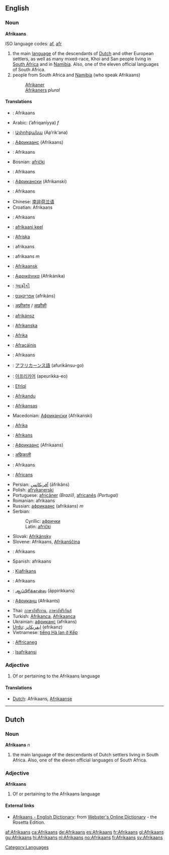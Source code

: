 ==English==
===Noun===
'''Afrikaans'''

ISO language codes: [[af]], [[afr]]

#the main [[language]] of the descendants of [[Dutch]] and other European settlers, as well as many mixed-race, Khoi and San people living in [[South Africa]] and in [[Namibia]]. Also, one of the eleven official languages of South Africa.
#people from South Africa and [[Namibia]] (who speak Afrikaans)
#:[[Afrikaner]]
#:[[Afrikaners]] ''plural''

====Translations====
{{top}}
*{{af}}: Afrikaans
*Arabic: {{ARchar|[[أفريقانية]]}} (’afriqaníyya) ''f''
*{{hy}}: [[Ափրիքանա]] (Ap‘rik‘ana)
*{{az}}: [[Африкаанс]] (Afrikaans)
*{{eu}}: Afrikaans
*Bosnian: [[afrički#Bosnian|afrički]] {{m}}
*{{br}}: Afrikaans
*{{bg}}: [[Африкански]] (Afrikanski)
*{{ca}}: Afrikaans
*Chinese: [[南非荷兰语]]
*Croatian: Afrikaans
*{{da}}: Afrikaans
*{{et}}: [[afrikaani keel]]
*{{fo}}: [[Afríska]]
*{{fi}}: afrikaans
*{{fr}}: afrikaans ''m''
*{{fy}}: [[Afrikaansk]]
*{{el}}: [[Αφρικάνικα]] (Afrikánika)
*{{gu}}: [[આફ્રીકી]]
*{{he}}: [[אפריקאנס]] (afrikáns)
*{{hi}}: [[अफ्रीकांस]] / [[आफ़्रीकी]]
*{{hu}}: [[afrikánsz]]
*{{is}}: [[Afríkanska]]
*{{id}}: [[Afrika]]
*{{ga}}: [[Afracáinis]]
*{{it}}: Afrikaans
*{{ja}}: [[アフリカーンス語]] (afurikānsu-go)
*{{ko}}: [[아프리카어]] (apeurikka-eo)
*{{ku}}: [[Efrîqî]]
*{{lv}}: [[Afrikandu]]
*{{lt}}: [[Afrikansas]]
{{mid}}
*Macedonian: [[Африкански]] (Afrikanski)
*{{ms}}: [[Afrika]]
*{{mt}}: [[Afrikans]]
*{{mdf}}: [[Африкаанс]] (Afrikaans)
*{{ne}}: [[अफ्रिकाली]]
*{{no}}: Afrikaans
*{{oc}}: [[Africans]]
*Persian: [[آفريكانس]] (āfrikâns)
*Polish: [[afrykanerski]]
*Portuguese: [[africâner]] ''(Brazil)'', [[africanês]] ''(Portugal)''
*Romanian: afrikaans
*Russian: [[африкаанс]] (afrikáans) ''m''
*Serbian:
*:Cyrillic: [[афрички#Serbian|афрички]] {{m}}
*:Latin: [[afrički#Serbian|afrički]] {{m}}
*Slovak: [[Afrikánsky]]
*Slovene: Afrikaans, [[Afrikanščina]]
*{{wen}}: Afrikaans
*Spanish: afrikaans
*{{sw}}: [[Kiafrikans]]
*{{sv}}: Afrikaans
*{{ta}}: [[ஆப்பிரிக்கான்ஸ]] (āppirikkans)
*{{tt}}: [[Африканц]] (Afrikants)
*Thai: [[ภาษาอัฟริกาน]], [[ภาษาอัฟริกันส์]]
*Turkish: [[Afrikanca]], [[Afrikaanca]]
*Ukrainian: [[африканс]] (afrikans)
*[[Urdu]]: [[ايفريکانز]] (efrikanz)
*Vietnamese: [[tiếng Hà lan ở Kếp]]
*{{cy}}: [[Affricaneg]]
*{{zu}}: [[Isafrikansi]]
{{bottom}}

===Adjective===
#Of or pertaining to the Afrikaans language

====Translations====
*[[Dutch]]: Afrikaans, [[Afrikaanse]]

----

==Dutch==
===Noun===
'''Afrikaans''' ''n''

#the main language of the descendants of Dutch settlers living in South Africa. Also, one of the eleven official languages of South Africa.

===Adjective===
'''Afrikaans'''

#Of or pertaining to the Afrikaans language

==== External links====
{{interwiktionary|code=af}}
*[http://www.websters-online-dictionary.org/definition/Afrikaans-english/ Afrikaans - English Dictionary]: from [http://www.websters-online-dictionary.org Webster's Online Dictionary] - the Rosetta Edition.
[[Category:Languages]]

[[af:Afrikaans]]
[[ca:Afrikaans]]
[[de:Afrikaans]]
[[es:Afrikaans]]
[[fr:Afrikaans]]
[[gl:Afrikaans]]
[[gu:Afrikaans]]
[[hi:Afrikaans]]
[[nl:Afrikaans]]
[[no:Afrikaans]]
[[fi:Afrikaans]]
[[sv:Afrikaans]]